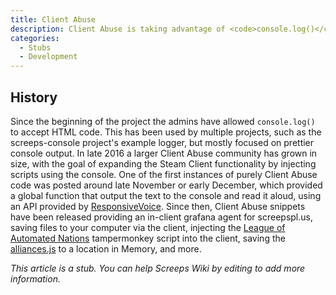 ```yaml
---
title: Client Abuse
description: Client Abuse is taking advantage of <code>console.log()</code> accepting HTML, especially <code>&lt;script&gt;</code> and <code>&lt;style&gt;</code> tags, to inject code into the client. This is done for the purpose of adding/editing client functionality, modifying how the client displays the game data, or performing tasks that interact with the game and external sites. The code will only function while a client is open.
categories:
  - Stubs
  - Development
---
```


## History

Since the beginning of the project the admins have allowed `console.log()` to accept HTML code. This has been used by multiple projects, such as the screeps-console project's example logger, but mostly focused on prettier console output. In late 2016 a larger Client Abuse community has grown in size, with the goal of expanding the Steam Client functionality by injecting scripts using the console. One of the first instances of purely Client Abuse code was posted around late November or early December, which provided a global function that output the text to the console and read it aloud, using an API provided by [ResponsiveVoice](https://responsivevoice.org/). Since then, Client Abuse snippets have been released providing an in-client grafana agent for screepspl.us, saving files to your computer via the client, injecting the [League of Automated Nations](/Alliances) tampermonkey script into the client, saving the [alliances.js](http://www.leagueofautomatednations.com/alliances.js) to a location in Memory, and more.

*This article is a stub. You can help Screeps Wiki by editing to add more information.*